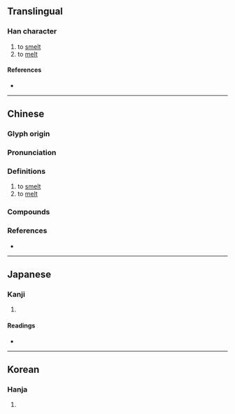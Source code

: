 {{character info/new}}
==Translingual==

===Han character===
{{Han char|rn=86|rad=火|as=06|sn=10|four=98851|canj=FTQ|ids=⿰火羊}}

# to [[smelt]]
# to [[melt]]

====References====
* {{Han ref|kx=0669.200|dkj=18990|dj=1078.230|hdz=32200.200|uh=70CA|ud=28874|bh=AF4C|bd=44876}}

----

==Chinese==
{{zh-forms}}

===Glyph origin===
{{Han etym}}

===Pronunciation===
{{zh-pron
|m=yáng
|c=joeng4,joeng6
|mn=iûⁿ
|mc=y
|oc=y
|cat=v
}}

===Definitions===
{{zh-hanzi}}

# to [[smelt]]
# to [[melt]]

===Compounds===
{{zh-der|打烊}}

===References===
* {{R:yue:mfccd}}

----

==Japanese==

===Kanji===
{{ja-kanji|grade=|rs=火06}}

# {{defn|lang=ja|sort=火06}}

====Readings====
* {{ja-readings|on=[[よう]] (yō)|kun=[[あぶる]] (aburu), [[やく]] (yaku)}}

----

==Korean==

===Hanja===
{{ko-hanja|hangeul=양|eumhun=|rv=yang|mr=yang|y=yang}}

# {{defn|lang=ko|sort=火06}}